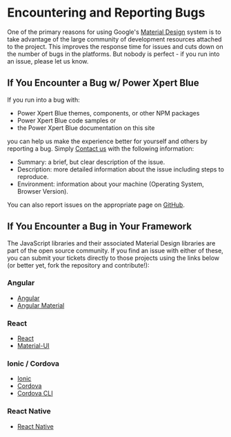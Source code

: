 <!-- KEYWORDS: bugs -->

# Encountering and Reporting Bugs

One of the primary reasons for using Google's [Material Design](https://material.io/) system is to take advantage of the large community of development resources attached to the project. This improves the response time for issues and cuts down on the number of bugs in the platforms. But nobody is perfect - if you run into an issue, please let us know.

## If You Encounter a Bug w/ Power Xpert Blue

If you run into a bug with:

-   Power Xpert Blue themes, components, or other NPM packages
-   Power Xpert Blue code samples or
-   the Power Xpert Blue documentation on this site

you can help us make the experience better for yourself and others by reporting a bug. Simply [Contact us](/community/contactus) with the following information:

-   Summary: a brief, but clear description of the issue.
-   Description: more detailed information about the issue including steps to reproduce.
-   Environment: information about your machine (Operating System, Browser Version).

You can also report issues on the appropriate page on [GitHub](https://github.com/pxblue).

## If You Encounter a Bug in Your Framework

The JavaScript libraries and their associated Material Design libraries are part of the open source community. If you find an issue with either of these, you can submit your tickets directly to those projects using the links below (or better yet, fork the repository and contribute!):

### Angular

-   [Angular](https://github.com/angular/angular/issues)
-   [Angular Material](https://github.com/angular/material2/issues)

### React

-   [React](https://github.com/facebook/react/issues)
-   [Material-UI](https://github.com/mui-org/material-ui/issues)

### Ionic / Cordova

-   [Ionic](https://github.com/ionic-team/ionic/issues)
-   [Cordova](https://github.com/apache/cordova/issues)
-   [Cordova CLI](https://github.com/apache/cordova-cli/issues)

### React Native

-   [React Native](https://github.com/facebook/react-native/issues)
